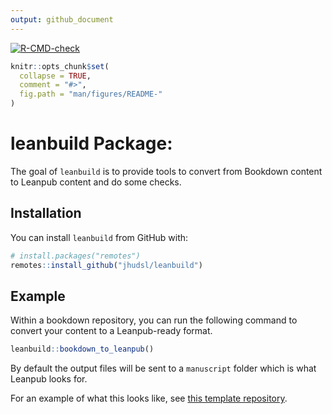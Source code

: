 ```yaml
---
output: github_document
---
```


<!-- badges: start -->
[![R-CMD-check](https://github.com/jhudsl/leanbuild/workflows/R-CMD-check/badge.svg)](https://github.com/jhudsl/leanbuild/actions)
<!-- badges: end -->

<!-- README.md is generated from README.Rmd. Please edit that file -->

```r
knitr::opts_chunk$set(
  collapse = TRUE,
  comment = "#>",
  fig.path = "man/figures/README-"
)
```

# leanbuild Package:

The goal of `leanbuild` is to provide tools to convert from Bookdown content to Leanpub content and do some checks.

## Installation

You can install `leanbuild` from GitHub with:

```r
# install.packages("remotes")
remotes::install_github("jhudsl/leanbuild")
```


## Example

Within a bookdown repository, you can run the following command to convert your
content to a Leanpub-ready format.

```r
leanbuild::bookdown_to_leanpub()
```

By default the output files will be sent to a `manuscript` folder which is what Leanpub looks for.

For an example of what this looks like, see [this template repository](https://github.com/jhudsl/DaSL_Course_Template_Leanpub).
